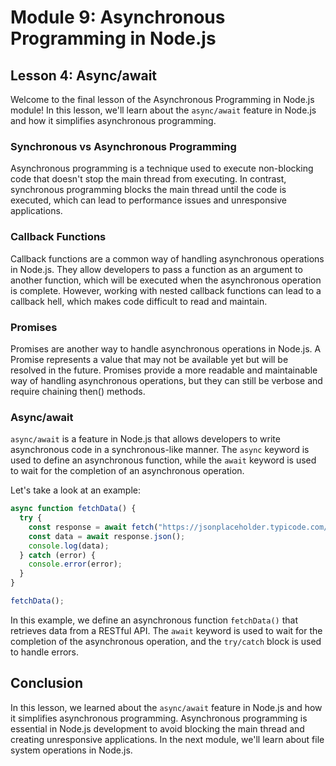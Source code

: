 # Module 9: Asynchronous Programming in Node.js

## Lesson 4: Async/await

Welcome to the final lesson of the Asynchronous Programming in Node.js module! In this lesson, we'll learn about the `async/await` feature in Node.js and how it simplifies asynchronous programming.

### Synchronous vs Asynchronous Programming

Asynchronous programming is a technique used to execute non-blocking code that doesn't stop the main thread from executing. In contrast, synchronous programming blocks the main thread until the code is executed, which can lead to performance issues and unresponsive applications.

### Callback Functions

Callback functions are a common way of handling asynchronous operations in Node.js. They allow developers to pass a function as an argument to another function, which will be executed when the asynchronous operation is complete. However, working with nested callback functions can lead to a callback hell, which makes code difficult to read and maintain.

### Promises

Promises are another way to handle asynchronous operations in Node.js. A Promise represents a value that may not be available yet but will be resolved in the future. Promises provide a more readable and maintainable way of handling asynchronous operations, but they can still be verbose and require chaining then() methods.

### Async/await

`async/await` is a feature in Node.js that allows developers to write asynchronous code in a synchronous-like manner. The `async` keyword is used to define an asynchronous function, while the `await` keyword is used to wait for the completion of an asynchronous operation.

Let's take a look at an example:

```javascript
async function fetchData() {
  try {
    const response = await fetch("https://jsonplaceholder.typicode.com/users");
    const data = await response.json();
    console.log(data);
  } catch (error) {
    console.error(error);
  }
}

fetchData();
```

In this example, we define an asynchronous function `fetchData()` that retrieves data from a RESTful API. The `await` keyword is used to wait for the completion of the asynchronous operation, and the `try/catch` block is used to handle errors.

## Conclusion

In this lesson, we learned about the `async/await` feature in Node.js and how it simplifies asynchronous programming. Asynchronous programming is essential in Node.js development to avoid blocking the main thread and creating unresponsive applications. In the next module, we'll learn about file system operations in Node.js.
